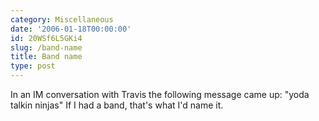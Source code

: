 ```yaml
---
category: Miscellaneous
date: '2006-01-18T00:00:00'
id: 20WSf6L5GKi4
slug: /band-name
title: Band name
type: post
---
```


In an IM conversation with Travis the following message came up:
"yoda talkin ninjas" If I had a band, that's what I'd name it.